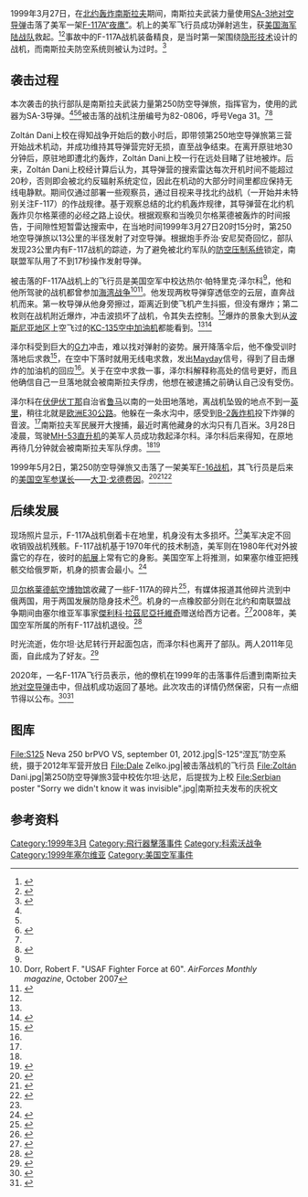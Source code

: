 {{军事行动信息框
| title      = 1999年南斯拉夫击落F-117A事件
| partof     = [[科索沃战争|科索沃战争]]
| image      = F-117 (Canopy,ejection seat,wing; shot down over Serbia 1999).jpg
| caption    = 在贝尔格莱德航空博物馆展示的舱盖、弹射椅和机翼
| location   = [[南斯拉夫联盟|南斯拉夫联盟]][[贝尔格莱德|贝尔格莱德]]附近
| coordinates = {{Coord|44|54|N|19|52|E|display=inline,title}} 
| date       = {{Start date|1999|03|27}}
| time       = 20:15 
| timezone   = [[UTC+1|UTC+1]]
| objective  = 北约战机
| type       = 击落战机
| map_type   = Serbia
| map_caption= 行动位置
| executed_by = 南斯拉夫武装力量第250防空导弹旅
|commanded_by=佐尔坦·达尼}}
{{Campaignbox 科索沃战争}}

1999年3月27日，在[[北约轰炸南斯拉夫|北约轰炸南斯拉夫]]期间，南斯拉夫武装力量{{Le|第250防空导弹旅|250th Air Defense Missile Brigade}}使用[[SA-3导弹|SA-3地对空导弹]]击落了美军一架[[F-117夜鷹戰鬥攻擊機|F-117A“夜鹰”]]。机上的美军飞行员成功弹射逃生，获[[美国海军陆战队|美国海军陆战队]]救起。<ref name=":0">{{Cite book|chapter=|url=https://www.worldcat.org/oclc/264045596|publisher=Schiffer Military History|date=2009|location=Atglen, PA|isbn=978-0-7643-3242-5|oclc=264045596|first=Don|last=Logan|title=Lockheed F-117 Night Hawks : a stealth fighter roll call|access-date=2021-02-20|archive-date=2021-02-20|archive-url=https://web.archive.org/web/20210220132411/https://www.worldcat.org/title/lockheed-f-117-night-hawks-a-stealth-fighter-roll-call/oclc/264045596|dead-url=no}}</ref><ref>{{Cite web|title=The Rescue of Vega 31|url=https://www.defensemedianetwork.com/stories/the-rescue-of-vega-31-how-special-ops-forces-saved-an-f-117-pilot-in-serbia/|accessdate=2021-02-20|author=Robert F. Dorr|work=Defense Media Network|language=en-US|archive-date=2019-03-27|archive-url=https://web.archive.org/web/20190327123256/https://www.defensemedianetwork.com/stories/the-rescue-of-vega-31-how-special-ops-forces-saved-an-f-117-pilot-in-serbia/|dead-url=no}}</ref>事故中的F-117A战机装备精良，是当时第一架围绕[[低可偵測性技術|隐形技术]]设计的战机，而南斯拉夫防空系统则被认为过时。<ref name=":1">{{Cite web|title="Pilot recognizes crashed F-117A|url=http://usatoday.com/news/index/kosovo/koso096.htm|publisher=USA Today|language=en|archiveurl=https://web.archive.org/web/19990910071026/http://usatoday.com/news/index/kosovo/koso096.htm|archivedate=1999-09-10|dead-url=yes|accessdate=2021-02-20}}</ref>

==袭击过程==
本次袭击的执行部队是南斯拉夫武装力量第250防空导弹旅，指挥官为{{Le|佐尔坦·达尼|Zoltán Dani}}，使用的武器为SA-3导弹。<ref name=":0" /><ref name=":1" /><ref>{{Cite web|title=Air Defense: How to Take Down an F-117|url=https://www.strategypage.com/htmw/htada/articles/20051121.aspx|accessdate=2021-02-20|work=www.strategypage.com|archive-date=2021-01-06|archive-url=https://web.archive.org/web/20210106030502/https://www.strategypage.com/htmw/htada/articles/20051121.aspx|dead-url=no}}</ref>被击落的战机注册编号为82-0806，呼号Vega 31。<ref name=":1" /><ref>{{Cite web|title=Who shot down F-117A?|url=http://www.defenceaviation.com/2007/02/how-was-f-117-shot-down-part-2.html|author=Dsouza, Larkins|date=2007-02-08|publisher=Defense Aviation|language=en|archiveurl=https://web.archive.org/web/20090415224243/http://www.defenceaviation.com/2007/02/how-was-f-117-shot-down-part-2.html|archivedate=2009-04-15|accessdate=2021-02-20|dead-url=yes}}</ref>

Zoltán Dani上校在得知战争开始后的数小时后，即带领第250地空导弹旅第三营开始战术机动，并成功维持其导弹营完好无损，直至战争结束。在离开原驻地30分钟后，原驻地即遭北约轰炸，Zoltán Dani上校一行在远处目睹了驻地被炸。后来，Zoltán Dani上校经计算后认为，其导弹营的搜索雷达每次开机时间不能超过20秒，否则即会被北约反辐射系统定位，因此在机动的大部分时间里都应保持无线电静默。期间仅通过部署一些观察员，通过目视来寻找北约战机（一开始并未特别关注F-117）的作战规律。基于观察总结的北约机轰炸规律，其导弹营在北约机轰炸贝尔格莱德的必经之路上设伏。根据观察和当晚贝尔格莱德被轰炸的时间报告，于间隙性短暂雷达搜索中，在当地时间1999年3月27日20时15分时，第250地空导弹旅以13公里的半径发射了对空导弹。根据炮手乔治·安尼契奇回忆，部队发现23公里内有F-117战机的踪迹，为了避免被北约军队的[[對敵防空壓制|防空压制系统]]锁定，南联盟军队用了不到17秒操作发射导弹。

被击落的F-117A战机上的飞行员是美国空军中校达热尔·帕特里克·泽尔科<ref name=":1" />，他和他所驾驶的战机都曾参加[[海湾战争|海湾战争]]<ref>Dorr, Robert F. "USAF Fighter Force at 60". ''AirForces Monthly magazine'', October 2007</ref><ref name="N2007">{{cite journal | url=http://f117sfa.org/sfa_newsletter/Newsletter2007-05.pdf | title=Interview with Lt Colonel Dale Zelko, USAF | journal=Nighthawks | date=May 2007 | volume=5 | issue=1 | publisher=F-117 Stealth Fighter Association | access-date=2015-04-27 | archive-url=https://web.archive.org/web/20160304043205/http://f117sfa.org/sfa_newsletter/Newsletter2007-05.pdf | archive-date=2016-03-04 | dead-url=yes }}</ref>。他发现两枚导弹穿透低空的云层，直奔战机而来。第一枚导弹从他身旁擦过，距离近到使飞机产生抖振，但没有爆炸；第二枚则在战机附近爆炸，冲击波损坏了战机，令其失去控制。<ref name="N2007" />爆炸的景象大到从[[波斯尼亞地區|波斯尼亚地区]]上空飞过的[[KC-135空中加油机|KC-135空中加油机]]都能看到。<ref name="N2007" /><ref>{{Cite web|title=Serb discusses 1999 downing of stealth|url=https://usatoday30.usatoday.com/news/world/2005-10-26-serb-stealth_x.htm|accessdate=2021-02-20|work=USA Today|archive-date=2012-07-13|archive-url=https://web.archive.org/web/20120713144045/http://www.usatoday.com/news/world/2005-10-26-serb-stealth_x.htm|dead-url=no}}</ref>

泽尔科受到巨大的[[G力|G力]]冲击，难以找对弹射的姿势。展开降落伞后，他不像受训时落地后求救<ref>{{Cite web|title=Audio From The 1999 Shoot Down Of F-117 "Vega 31" Over Serbia Is Chilling|url=https://www.thedrive.com/the-war-zone/13766/audio-from-the-1999-shoot-down-of-f-117-vega-31-over-serbia-is-chilling|accessdate=2021-02-20|last=Rogoway|first=Tyler|work=The Drive|language=en|archive-date=2020-11-12|archive-url=https://web.archive.org/web/20201112000606/https://www.thedrive.com/the-war-zone/13766/audio-from-the-1999-shoot-down-of-f-117-vega-31-over-serbia-is-chilling|dead-url=no}}</ref>，在空中下落时就用无线电求救，发出[[Mayday|Mayday]]信号，得到了目击爆炸的加油机的回应<ref name="N2007" />。关于在空中求救一事，泽尔科解释称高处的信号更好，而且他确信自己一旦落地就会被南斯拉夫俘虏，他想在被逮捕之前确认自己没有受伤。

泽尔科在[[伏伊伏丁那|伏伊伏丁那]]自治省[[魯馬|鲁马]]以南的一处田地落地，离战机坠毁的地点不到一[[英里|英里]]，稍往北就是[[欧洲E30公路|欧洲E30公路]]。他躲在一条水沟中，感受到[[B-2幽灵战略轰炸机|B-2轰炸机]]投下炸弹的音波。<ref name="N2007" />南斯拉夫军民展开大搜捕，最近时离他藏身的水沟只有几百米。3月28日凌晨，驾驶[[MH-53直升机|MH-53直升机]]的美军{{Le|战场搜救|Combat search and rescue}}人员成功救起泽尔科。泽尔科后来得知，在原地再待几分钟就会被南斯拉夫军队俘虏。<ref name="N2007" /><ref>{{Cite web|title=The Stranger Who Changed My Life: My Enemy, My Friend|url=https://www.rd.com/article/the-stranger-who-changed-my-life-my-enemy-my-friend/|accessdate=2021-02-20|date=2013-11-12|work=Reader's Digest|language=en-US|archive-date=2021-02-17|archive-url=https://web.archive.org/web/20210217180843/https://www.rd.com/article/the-stranger-who-changed-my-life-my-enemy-my-friend/|dead-url=no}}</ref>

1999年5月2日，第250防空导弹旅又击落了一架美军[[F-16戰隼戰鬥機|F-16战机]]，其飞行员是后来的[[美国空军参谋长|美国空军参谋长]]——[[大卫·戈德费因|大卫·戈德费因]]。<ref>{{Cite web|title=Holloman commander recalls being shot down in Serbia|url=https://www.f-16.net/f-16-news-article2167.html|accessdate=2021-02-20|date=2007-02-07|work=www.f-16.net|archive-date=2021-02-08|archive-url=https://web.archive.org/web/20210208001443/https://www.f-16.net/f-16-news-article2167.html|dead-url=no}}</ref><ref>{{Cite web|title=Airframe Details for F-16 #88-0550|url=https://www.f-16.net/aircraft-database/F-16/airframe-profile/2787|accessdate=2021-02-20|work=www.f-16.net|archive-date=2020-11-28|archive-url=https://web.archive.org/web/20201128104702/http://www.f-16.net/aircraft-database/F-16/airframe-profile/2787/|dead-url=no}}</ref><ref>{{Cite web|title=USAF F-16CG crashes over Yugoslavia|url=https://www.f-16.net/f-16-news-article214.html|accessdate=2021-02-20|author=Lieven Dewitte|date=1999-05-01|work=www.f-16.net|archive-date=2020-12-20|archive-url=https://web.archive.org/web/20201220045806/http://www.f-16.net/f-16-news-article214.html|dead-url=no}}</ref>

==后续发展==
现场照片显示，F-117A战机倒着卡在地里，机身没有太多损坏。<ref name=":0" />美军决定不回收销毁战机残骸。F-117战机基于1970年代的技术制造，美军则在1980年代对外披露它的存在，彼时的[[航展|航展]]上常有它的身影。美国空军上将{{Le|布鲁斯·卡尔森|Bruce A. Carlson}}推测，如果塞尔维亚把残骸交给俄罗斯，机身的损害会最小。<ref>{{Cite web|title=When Secrets Crash|url=https://www.airforcemag.com/article/0701crash/|accessdate=2021-02-20|author=Jeffrey T. Richelson|date=2001-07|work=Air Force Magazine|language=en-US|archive-date=2020-11-07|archive-url=https://web.archive.org/web/20201107194112/https://www.airforcemag.com/article/0701crash/|dead-url=no}}</ref>

[[航空博物館_(貝爾格勒)|贝尔格莱德航空博物馆]]收藏了一些F-117A的碎片<ref>{{Cite web|title=Air Museum, Belgrade, Serbia by Vlada Marinkovic|url=https://pbase.com/vmarinkovic/air_museum|accessdate=2021-02-20|work=PBase|language=en-US|archive-date=2020-09-02|archive-url=https://web.archive.org/web/20200902215735/https://www.pbase.com/vmarinkovic/air_museum|dead-url=no}}</ref>，有媒体报道其他碎片流到中俄两国，用于两国发展防隐身技术<ref>{{Cite web|title=Russia Offers India $8 Billion Weapons Deal|url=http://webarchive.loc.gov/all/20011213031937/http://www.newsmax.com/archives/articles/2001/12/12/140853.shtml|accessdate=2021-02-20|author=Smith, Charles R|date=2001-12-12|publisher=newsmax|archive-date=2020-09-01|archive-url=https://web.archive.org/web/20200901071137/http://webarchive.loc.gov/all/20011213031937/http%3A//www.newsmax.com/archives/articles/2001/12/12/140853.shtml|dead-url=no}}</ref>。机身的一点橡胶部分则在北约和南联盟战争期间由塞尔维亚军事家[[傑利科·拉茲尼亞托維奇|傑利科·拉茲尼亞托維奇]]赠送给西方记者。<ref>{{Cite web|title=MOGU DA POLOMIM F-117A: Evo kako je ARKAN uništio ponos Amerike i "nevidljivi" bombarder! (VIDEO)|url=https://www.telegraf.rs/vesti/politika/1496575-mogu-da-polomim-f-117a-evo-kako-je-arkan-unistio-ponos-amerike-i-nevidljivi-bombarder-video|accessdate=2021-02-20|work=Telegraf.rs|language=sr|archive-date=2020-11-19|archive-url=https://web.archive.org/web/20201119143753/https://www.telegraf.rs/vesti/politika/1496575-mogu-da-polomim-f-117a-evo-kako-je-arkan-unistio-ponos-amerike-i-nevidljivi-bombarder-video|dead-url=no}}</ref>2008年，美国空军所属的所有F-117战机退役。<ref>{{Cite web|title=Stealth fighters fly off the radar|url=https://www.latimes.com/archives/la-xpm-2008-apr-23-fi-stealth23-story.html|accessdate=2021-02-20|date=2008-04-23|last=Pae|first=Peter|work=Los Angeles Times|language=en|archive-date=2017-07-22|archive-url=https://web.archive.org/web/20170722030926/http://articles.latimes.com/2008/apr/23/business/fi-stealth23|dead-url=no}}</ref>

时光流逝，佐尔坦·达尼转行开起面包店，而泽尔科也离开了部队。两人2011年见面，自此成为了好友。<ref>{{Cite news|title=Foes now friends: US stealth pilot and the Serb who shot him down|url=https://www.bbc.com/news/world-europe-20209770|newspaper=BBC News|date=2012-11-06|accessdate=2021-02-20|language=en-GB|quote=(T)hey worked towards a face-to-face encounter. That finally came last year.|archive-date=2020-12-04|archive-url=https://web.archive.org/web/20201204001323/https://www.bbc.com/news/world-europe-20209770|dead-url=no}}</ref>

2020年，一名F-117A飞行员表示，他的僚机在1999年的击落事件后遭到南斯拉夫[[地对空导弹|地对空导弹]]击中，但战机成功返回了基地。此次攻击的详情仍然保密，只有一点细节得以公布。<ref>{{Cite web|title=Yes, Serbian Air Defenses Did Hit Another F-117 During Operation Allied Force In 1999|url=https://www.thedrive.com/the-war-zone/37894/yes-serbian-air-defenses-did-hit-another-f-117-during-operation-allied-force-in-1999|accessdate=2021-02-20|last=Newdick|first=Thomas|work=The Drive|language=en|archive-date=2021-02-16|archive-url=https://web.archive.org/web/20210216053455/https://www.thedrive.com/the-war-zone/37894/yes-serbian-air-defenses-did-hit-another-f-117-during-operation-allied-force-in-1999|dead-url=no}}</ref><ref>{{Cite web|title=DRAGANOVA MIRNA RUKA DOKRAJČILA I DRUGOG "NEVIDLJIVOG": Pripadnici Trećeg diviziona 250. brigade PVO o podvigu tokom NATO bombardovanja|url=https://www.novosti.rs/vesti/drustvo/942347/draganova-mirna-ruka-dokrajcila-drugog-nevidljivog-pripadnici-treceg-diviziona-250-brigade-pvo-podvigu-tokom-nato-bombardovanja|accessdate=2021-02-20|work=NOVOSTI|language=sr|archive-date=2021-01-03|archive-url=https://web.archive.org/web/20210103102533/https://www.novosti.rs/vesti/drustvo/942347/draganova-mirna-ruka-dokrajcila-drugog-nevidljivog-pripadnici-treceg-diviziona-250-brigade-pvo-podvigu-tokom-nato-bombardovanja|dead-url=no}}</ref>

==图库==
<gallery class=center>
File:S125 Neva 250 brPVO VS, september 01, 2012.jpg|S-125“涅瓦”防空系统，摄于2012年军营开放日
File:Dale Zelko.jpg|被击落战机的飞行员
File:Zoltán Dani.jpg|第250防空导弹旅3营中校佐尔坦·达尼，后提拔为上校
File:Serbian poster "Sorry we didn't know it was invisible".jpg|南斯拉夫发布的庆祝文
</gallery>

==参考资料==
{{reflist}}
{{1999年航空事故}}

[[Category:1999年3月|Category:1999年3月]]
[[Category:飛行器擊落事件|Category:飛行器擊落事件]]
[[Category:科索沃战争|Category:科索沃战争]]
[[Category:1999年塞尔维亚|Category:1999年塞尔维亚]]
[[Category:美国空军事件|Category:美国空军事件]]